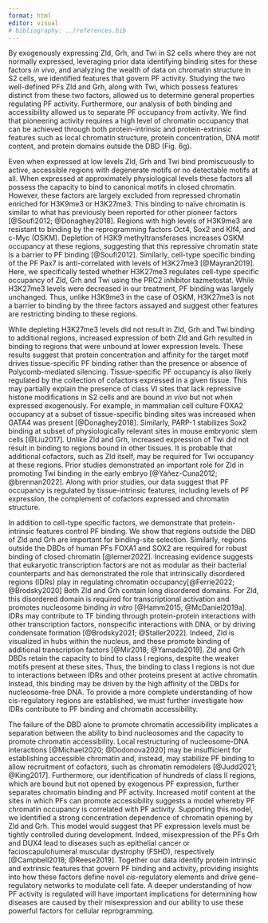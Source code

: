```yaml
---
format: html
editor: visual
# bibliography: ../references.bib
---
```


By exogenously expressing Zld, Grh, and Twi in S2 cells where they are not normally expressed, leveraging prior data identifying binding sites for these factors *in vivo*, and analyzing the wealth of data on chromatin structure in S2 cells, we identified features that govern PF activity.
Studying the two well-defined PFs Zld and Grh, along with Twi, which possess features distinct from these two factors, allowed us to determine general properties regulating PF activity.
Furthermore, our analysis of both binding and accessibility allowed us to separate PF occupancy from activity.
We find that pioneering activity requires a high level of chromatin occupancy that can be achieved through both protein-intrinsic and protein-extrinsic features such as local chromatin structure, protein concentration, DNA motif content, and protein domains outside the DBD (Fig. 6g).

Even when expressed at low levels Zld, Grh and Twi bind promiscuously to active, accessible regions with degenerate motifs or no detectable motifs at all.
When expressed at approximately physiological levels these factors all possess the capacity to bind to canonical motifs in closed chromatin.
However, these factors are largely excluded from repressed chromatin enriched for H3K9me3 or H3K27me3.
This binding to naïve chromatin is similar to what has previously been reported for other pioneer factors [@Soufi2012; @Donaghey2018].
Regions with high levels of H3K9me3 are resistant to binding by the reprogramming factors Oct4, Sox2 and Klf4, and c-Myc (OSKM).
Depletion of H3K9 methyltransferases increases OSKM occupancy at these regions, suggesting that this repressive chromatin state is a barrier to PF binding [@Soufi2012].
Similarly, cell-type specific binding of the PF Pax7 is anti-correlated with levels of H3K27me3 [@Mayran2019].
Here, we specifically tested whether H3K27me3 regulates cell-type specific occupancy of Zld, Grh and Twi using the PRC2 inhibitor tazmetostat.
While H3K27me3 levels were decreased in our treatment, PF binding was largely unchanged.
Thus, unlike H3K9me3 in the case of OSKM, H3K27me3 is not a barrier to binding by the three factors assayed and suggest other features are restricting binding to these regions.

While depleting H3K27me3 levels did not result in Zld, Grh and Twi binding to additional regions, increased expression of both Zld and Grh resulted in binding to regions that were unbound at lower expression levels.
These results suggest that protein concentration and affinity for the target motif drives tissue-specific PF binding rather than the presence or absence of Polycomb-mediated silencing.
Tissue-specific PF occupancy is also likely regulated by the collection of cofactors expressed in a given tissue.
This may partially explain the presence of class VI sites that lack repressive histone modifications in S2 cells and are bound *in vivo* but not when expressed exogenously.
For example, in mammalian cell culture FOXA2 occupancy at a subset of tissue-specific binding sites was increased when GATA4 was present [@Donaghey2018].
Similarly, PARP-1 stabilizes Sox2 binding at subset of physiologically relevant sites in mouse embryonic stem cells [@Liu2017].
Unlike Zld and Grh, increased expression of Twi did not result in binding to regions bound in other tissues.
It is probable that additional cofactors, such as Zld itself, may be required for Twi occupancy at these regions.
Prior studies demonstrated an important role for Zld in promoting Twi binding in the early embryo [@Yáñez-Cuna2012; @brennan2022].
Along with prior studies, our data suggest that PF occupancy is regulated by tissue-intrinsic features, including levels of PF expression, the complement of cofactors expressed and chromatin structure.

In addition to cell-type specific factors, we demonstrate that protein-intrinsic features control PF binding.
We show that regions outside the DBD of Zld and Grh are important for binding-site selection.
Similarly, regions outside the DBDs of human PFs FOXA1 and SOX2 are required for robust binding of closed chromatin [@lerner2022].
Increasing evidence suggests that eukaryotic transcription factors are not as modular as their bacterial counterparts and has demonstrated the role that intrinsically disordered regions (IDRs) play in regulating chromatin occupancy[@Ferrie2022; @Brodsky2020] Both Zld and Grh contain long disordered domains.
For Zld, this disordered domain is required for transcriptional activation and promotes nucleosome binding *in vitro* [@Hamm2015; @McDaniel2019a].
IDRs may contribute to TF binding through protein-protein interactions with other transcription factors, nonspecific interactions with DNA, or by driving condensate formation [@Brodsky2021; @Staller2022].
Indeed, Zld is visualized in hubs within the nucleus, and these promote binding of additional transcription factors [@Mir2018; @Yamada2019].
Zld and Grh DBDs retain the capacity to bind to class I regions, despite the weaker motifs present at these sites.
Thus, the binding to class I regions is not due to interactions between IDRs and other proteins present at active chromatin.
Instead, this binding may be driven by the high affinity of the DBDs for nucleosome-free DNA.
To provide a more complete understanding of how cis-regulatory regions are established, we must further investigate how IDRs contribute to PF binding and chromatin accessibility.

The failure of the DBD alone to promote chromatin accessibility implicates a separation between the ability to bind nucleosomes and the capacity to promote chromatin accessibility.
Local restructuring of nucleosome-DNA interactions [@Michael2020; @Dodonova2020] may be insufficient for establishing accessible chromatin and, instead, may stabilize PF binding to allow recruitment of cofactors, such as chromatin remodelers [@Judd2021; @King2017].
Furthermore, our identification of hundreds of class II regions, which are bound but not opened by exogenous PF expression, further separates chromatin binding and PF activity.
Increased motif content at the sites in which PFs can promote accessibility suggests a model whereby PF chromatin occupancy is correlated with PF activity.
Supporting this model, we identified a strong concentration dependence of chromatin opening by Zld and Grh.
This model would suggest that PF expression levels must be tightly controlled during development.
Indeed, misexpression of the PFs Grh and DUX4 lead to diseases such as epithelial cancer or facioscapulohumeral muscular dystrophy (FSHD), respectively [@Campbell2018; @Reese2019].
Together our data identify protein intrinsic and extrinsic features that govern PF binding and activity, providing insights into how these factors define novel *cis*-regulatory elements and drive gene-regulatory networks to modulate cell fate.
A deeper understanding of how PF activity is regulated will have important implications for determining how diseases are caused by their misexpression and our ability to use these powerful factors for cellular reprogramming.
